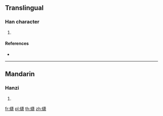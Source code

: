 {{character info/new}}
{{also|蠨}}
==Translingual==

===Han character===
{{Han char|rn=142|rad=虫|as=11|sn=17|four=|canj=LITLX,XLITL}}

# {{defn|Han|sort=虫11}}

====References====
* {{Han ref|kx=1098.441|hdz=42883.090|uh=87CF|ud=34767}}

----

==Mandarin==

===Hanzi===
{{cmn-hanzi|tra=蠨|pin=[[xiāo]] ([[xiao1]])|wg=hsiao<sup>1</sup>}}

# {{defn|lang=cmn|sort=虫11}}

[[fr:蟏]]
[[pl:蟏]]
[[th:蟏]]
[[zh:蟏]]